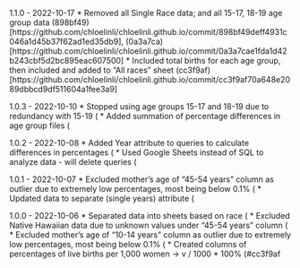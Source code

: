 1.1.0 - 2022-10-17
* Removed all Single Race data; and all 15-17, 18-19 age group data (898bf49)[https://github.com/chloelinli/chloelinli.github.io/commit/898bf49deff4931c046a1d45b37f62ad1ed35db9], (0a3a7ca)[https://github.com/chloelinli/chloelinli.github.io/commit/0a3a7cae1fda1d42b243cbf5d2bc895eac607500]
* Included total births for each age group, then included and added to "All races" sheet (cc3f9af)[https://github.com/chloelinli/chloelinli.github.io/commit/cc3f9af70a648e2089dbbcd9df511604a1fee3a9]

1.0.3 - 2022-10-10
* Stopped using age groups 15-17 and 18-19 due to redundancy with 15-19 (
* Added summation of percentage differences in age group files (

1.0.2 - 2022-10-08
* Added Year attribute to queries to calculate differences in percentages (
* Used Google Sheets instead of SQL to analyze data - will delete queries (

1.0.1 - 2022-10-07
* Excluded mother's age of "45-54 years" column as outlier due to extremely low percentages, most being below 0.1% (
* Updated data to separate (single years) attribute (

1.0.0 - 2022-10-06
* Separated data into sheets based on race (
* Excluded Native Hawaiian data due to unknown values under "45-54 years" column (
* Excluded mother's age of "10-14 years" column as outlier due to extremely low percentages, most being below 0.1% (
* Created columns of percentages of live births per 1,000 women -> v / 1000 * 100% (#cc3f9af
